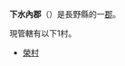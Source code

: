 {{日本郡
| 郡 = 下水內郡
| 日文原名 = 下水内郡
| 平假名 = しもみのちぐん
| 羅馬字拼音 = Shimominochi-gun
| 地圖 =
| 都道府縣 = 長野縣
| 編號 = 
| 町 = 
| 村 = 1
| 經度 = 
| 緯度 = 
| 註記 = 
|}}
'''下水內郡'''（{{jpn|j=下水内郡|hg=しもみのちぐん|rm=Shimominochi gun|f=y}}）是長野縣的一[[郡|郡]]。

現管轄有以下1村。
*[[榮村|榮村]]

{{長野縣}}

{{japan-geo-stub}}